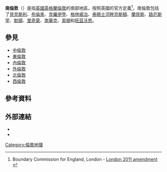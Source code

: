 {{expand|time=2015-01-20T07:32:39+00:00}}
{{refimprove|time=2015-01-20T07:32:39+00:00}}
'''南倫敦'''（{{lang-en|South London}}）是指[[英國|英國]][[英格蘭|英格蘭]][[倫敦|倫敦]]的南部地區，按照英國的官方定義<ref>Boundary Commission for England, London - [http://orderorder.files.wordpress.com/2011/09/2011_08_23_london_online.pdf London 2011 amendment] {{Wayback|url=http://orderorder.files.wordpress.com/2011/09/2011_08_23_london_online.pdf |date=20200802062830 }}</ref>，南倫敦包括了[[貝克斯利倫敦自治市|貝克斯利]]、[[布倫來倫敦自治市|布倫來]]、[[克羅伊登倫敦自治市|克羅伊登]]、[[格林威治皇家自治市|格林威治]]、[[泰晤士河畔京斯頓皇家自治市|泰晤士河畔京斯頓]]、[[蘭貝斯倫敦自治市|蘭貝斯]]、[[路厄斯罕倫敦自治市|路厄斯罕]]、[[默頓倫敦自治市|默頓]]、[[泰晤士河畔里奇蒙倫敦自治市|里奇蒙]]、[[南華克倫敦自治市|南華克]]、[[索頓倫敦自治市|索頓]]和[[旺茲沃思|旺茲沃思]]。
== 參見 ==
* [[中倫敦|中倫敦]]
* [[東倫敦_(倫敦地區)|東倫敦]]
* [[內倫敦|內倫敦]]
* [[外倫敦|外倫敦]]
* [[北倫敦|北倫敦]]
* [[西倫敦|西倫敦]]
==參考資料==
{{reflist}}
==外部連結==
*{{cite web | url=http://www.timeout.com/london/features/109/North_versus_South.html | title=North London v South London - The debate | author=Time Out editors | date=1 May 2009 | publisher=[[Time_Out_London|Time Out London]] | accessdate=2015-01-20 | archive-date=2012-10-16 | archive-url=https://web.archive.org/web/20121016082528/http://www.timeout.com/london/features/109/North_versus_South.html | dead-url=no }}
*{{cite web | url= http://www.timeout.com/london/features/7631/north_london_v_south_london/2.html?cpage=4&ccat=5 | title= North London v South London - The debate | author= Alan Rutter and Peter Watts | date= 13 December 2005 | publisher= [[Time_Out_London|Time Out London]] | accessdate= 2015-01-20 | archive-date= 2011-06-07 | archive-url= https://web.archive.org/web/20110607063729/http://www.timeout.com/london/features/7631/north_london_v_south_london/2.html?cpage=4&ccat=5 | dead-url= no }}
{{倫敦地區}}
[[Category:倫敦地理|Category:倫敦地理]]